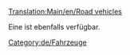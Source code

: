 [[Translation:Main/en/Road vehicles]]{{en/-}}

{{en/Bilingual box|de
|Atrikel, die sich mit Straßenfahrzeugen beschäftigen, sind hier aufgelistet.
|Articles relating to Road Vehicles, Roads and RV management are listed here.}}
{{catmore}}
Eine {{User:Pystro/Template:Link Translation|Road vehicle comparison|De|Straßenfahrzeug-Vergleichstabelle|Straßenfahrzeug Vergleich|Straßenfahrzeug-Vergleich}} ist ebenfalls verfügbar. 

[[Category:de/Fahrzeuge]]